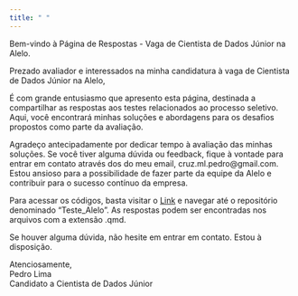 ```yaml
---
title: " "
---
```


Bem-vindo à Página de Respostas - Vaga de Cientista de Dados Júnior na Alelo.

Prezado avaliador e interessados na minha candidatura à vaga de Cientista de Dados Júnior na Alelo,

É com grande entusiasmo que apresento esta página, destinada a compartilhar as respostas aos testes relacionados ao processo seletivo. Aqui, você encontrará minhas soluções e abordagens para os desafios propostos como parte da avaliação.

Agradeço antecipadamente por dedicar tempo à avaliação das minhas soluções. Se você tiver alguma dúvida ou feedback, fique à vontade para entrar em contato através dos do meu email, cruz.ml.pedro\@gmail.com. Estou ansioso para a possibilidade de fazer parte da equipe da Alelo e contribuir para o sucesso contínuo da empresa.

Para acessar os códigos, basta visitar o [Link](https://github.com/cruz-ml-pedro) e navegar até o repositório denominado "Teste_Alelo". As respostas podem ser encontradas nos arquivos com a extensão .qmd.

Se houver alguma dúvida, não hesite em entrar em contato. Estou à disposição.


Atenciosamente,  
Pedro Lima  
Candidato a Cientista de Dados Júnior
